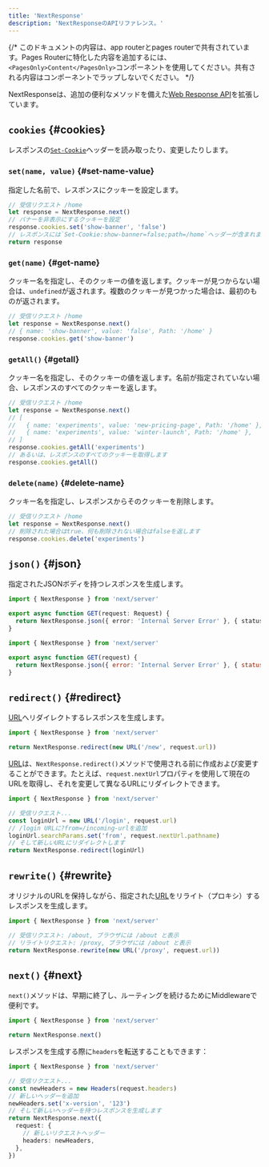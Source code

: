 ```yaml
---
title: 'NextResponse'
description: 'NextResponseのAPIリファレンス。'
---
```


{/* このドキュメントの内容は、app routerとpages routerで共有されています。Pages Routerに特化した内容を追加するには、`<PagesOnly>Content</PagesOnly>`コンポーネントを使用してください。共有される内容はコンポーネントでラップしないでください。 */}

NextResponseは、追加の便利なメソッドを備えた[Web Response API](https://developer.mozilla.org/docs/Web/API/Response)を拡張しています。

## `cookies` {#cookies}

レスポンスの[`Set-Cookie`](https://developer.mozilla.org/docs/Web/HTTP/Headers/Set-Cookie)ヘッダーを読み取ったり、変更したりします。

### `set(name, value)` {#set-name-value}

指定した名前で、レスポンスにクッキーを設定します。

```ts
// 受信リクエスト /home
let response = NextResponse.next()
// バナーを非表示にするクッキーを設定
response.cookies.set('show-banner', 'false')
// レスポンスには`Set-Cookie:show-banner=false;path=/home`ヘッダーが含まれます
return response
```

### `get(name)` {#get-name}

クッキー名を指定し、そのクッキーの値を返します。クッキーが見つからない場合は、`undefined`が返されます。複数のクッキーが見つかった場合は、最初のものが返されます。

```ts
// 受信リクエスト /home
let response = NextResponse.next()
// { name: 'show-banner', value: 'false', Path: '/home' }
response.cookies.get('show-banner')
```

### `getAll()` {#getall}

クッキー名を指定し、そのクッキーの値を返します。名前が指定されていない場合、レスポンスのすべてのクッキーを返します。

```ts
// 受信リクエスト /home
let response = NextResponse.next()
// [
//   { name: 'experiments', value: 'new-pricing-page', Path: '/home' },
//   { name: 'experiments', value: 'winter-launch', Path: '/home' },
// ]
response.cookies.getAll('experiments')
// あるいは、レスポンスのすべてのクッキーを取得します
response.cookies.getAll()
```

### `delete(name)` {#delete-name}

クッキー名を指定し、レスポンスからそのクッキーを削除します。

```ts
// 受信リクエスト /home
let response = NextResponse.next()
// 削除された場合はtrue、何も削除されない場合はfalseを返します
response.cookies.delete('experiments')
```

## `json()` {#json}

指定されたJSONボディを持つレスポンスを生成します。

<Tabs>
<TabItem value="ts" label="TypeScript">

```ts title="app/api/route.ts" switcher
import { NextResponse } from 'next/server'

export async function GET(request: Request) {
  return NextResponse.json({ error: 'Internal Server Error' }, { status: 500 })
}
```

</TabItem>
<TabItem value="js" label="JavaScript">

```js title="app/api/route.js" switcher
import { NextResponse } from 'next/server'

export async function GET(request) {
  return NextResponse.json({ error: 'Internal Server Error' }, { status: 500 })
}
```

</TabItem>
</Tabs>

## `redirect()` {#redirect}

[URL](https://developer.mozilla.org/docs/Web/API/URL)へリダイレクトするレスポンスを生成します。

```ts
import { NextResponse } from 'next/server'

return NextResponse.redirect(new URL('/new', request.url))
```

[URL](https://developer.mozilla.org/docs/Web/API/URL)は、`NextResponse.redirect()`メソッドで使用される前に作成および変更することができます。たとえば、`request.nextUrl`プロパティを使用して現在のURLを取得し、それを変更して異なるURLにリダイレクトできます。

```ts
import { NextResponse } from 'next/server'

// 受信リクエスト...
const loginUrl = new URL('/login', request.url)
// /login URLに?from=/incoming-urlを追加
loginUrl.searchParams.set('from', request.nextUrl.pathname)
// そして新しいURLにリダイレクトします
return NextResponse.redirect(loginUrl)
```

## `rewrite()` {#rewrite}

オリジナルのURLを保持しながら、指定された[URL](https://developer.mozilla.org/docs/Web/API/URL)をリライト（プロキシ）するレスポンスを生成します。

```ts
import { NextResponse } from 'next/server'

// 受信リクエスト: /about, ブラウザには /about と表示
// リライトリクエスト: /proxy, ブラウザには /about と表示
return NextResponse.rewrite(new URL('/proxy', request.url))
```

## `next()` {#next}

`next()`メソッドは、早期に終了し、ルーティングを続けるためにMiddlewareで便利です。

```ts
import { NextResponse } from 'next/server'

return NextResponse.next()
```

レスポンスを生成する際に`headers`を転送することもできます：

```ts
import { NextResponse } from 'next/server'

// 受信リクエスト...
const newHeaders = new Headers(request.headers)
// 新しいヘッダーを追加
newHeaders.set('x-version', '123')
// そして新しいヘッダーを持つレスポンスを生成します
return NextResponse.next({
  request: {
    // 新しいリクエストヘッダー
    headers: newHeaders,
  },
})
```
